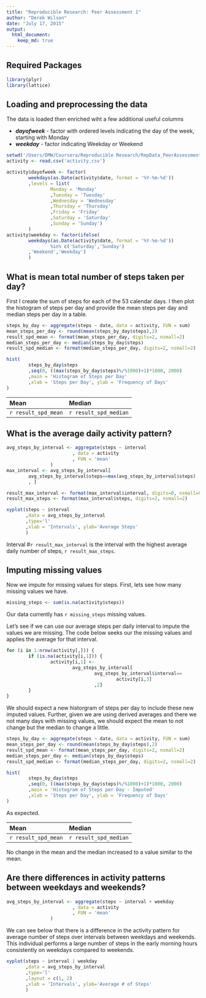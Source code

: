 ```yaml
---
title: "Reproducible Research: Peer Assessment 1"
author: "Derek Wilson"
date: "July 17, 2015"
output: 
  html_document:
    keep_md: true
---
```


## Required Packages
```r
library(plyr)
library(lattice)
```

## Loading and preprocessing the data

The data is loaded then enriched wiht a few additional useful columns

- **_dayofweek_**  -  factor with ordered levels indicating the day of the week,
starting with Monday
- **_weekday_**  -  factor indicating Weekday or Weekend  

                
                
```r
setwd('/Users/DMW/Coursera/Reproducible Research/RepData_PeerAssessment1')
activity <- read.csv('activity.csv')

activity$dayofweek <- factor(
        weekdays(as.Date(activity$date, format = '%Y-%m-%d'))
        ,levels = list(
                Monday = 'Monday'
                ,Tuesday = 'Tuesday'
                ,Wednesday = 'Wednesday'
                ,Thursday = 'Thursday'
                ,Friday = 'Friday'
                ,Saturday = 'Saturday'
                ,Sunday = 'Sunday')
        )
activity$weekday <- factor(ifelse(
        weekdays(as.Date(activity$date, format = '%Y-%m-%d')) 
                %in% c('Saturday','Sunday')
        ,'Weekend','Weekday')
        )

````


## What is mean total number of steps taken per day?

First I create the sum of steps for each of the 53 calendar days. I then plot the histogram of steps per day and provide the mean steps per day and median steps per day in a table.

```r
steps_by_day <- aggregate(steps ~ date, data = activity, FUN = sum)
mean_steps_per_day <- round(mean(steps_by_day$steps),2)
result_spd_mean <- format(mean_steps_per_day, digits=2, nsmall=2)
median_steps_per_day <- median(steps_by_day$steps)
result_spd_median <- format(median_steps_per_day, digits=2, nsmall=2)
```

```r
hist(
        steps_by_day$steps
        ,seq(0, ((max(steps_by_day$steps)%/%1000)+1)*1000, 2000)
        ,main = 'Histogram of Steps per Day'
        ,xlab = 'Steps per Day', ylab = 'Frequency of Days'
)
````

Mean | Median
:--- |:--- 
`r result_spd_mean` | `r result_spd_median`



## What is the average daily activity pattern?
  
```r

avg_steps_by_interval <- aggregate(steps ~ interval
                        , data = activity
                        , FUN = 'mean'
                )
max_interval <- avg_steps_by_interval[
        avg_steps_by_interval$steps==max(avg_steps_by_interval$steps)
        , ]

result_max_interval <- format(max_interval$interval, digits=0, nsmall=0)
result_max_steps <- format(max_interval$steps, digits=2, nsmall=2)

```
  
```r

xyplot(steps ~ interval
       ,data = avg_steps_by_interval
       ,type='l'
       ,xlab = 'Intervals', ylab='Average Steps'
       )
````
  
Interval #`r result_max_interval` is the interval with the highest average daily number of steps, `r result_max_steps`.
  
  
  
## Imputing missing values

Now we impute for missing values for steps. First, lets see how many missing values we have.

```r
missing_steps <- sum(is.na(activity$steps))
```

Our data currently has `r missing_steps` missing values.

Let's see if we can use our average steps per daily interval to impute the values we are missing. The code below seeks our the missing values and applies the average for that interval.

```r
for (i in 1:nrow(activity[,])) {
        if (is.na(activity[i,1])) {
                activity[i,1] <- 
                        avg_steps_by_interval[
                                avg_steps_by_interval$interval==
                                        activity[i,3]
                                ,2]
        } 
}
```

We should expect a new historgram of steps per day to include these new imputed values. Further, given we are using derived averages and there we not many days with missing values, we should expect the mean to not change but the median to change a little.

```r
steps_by_day <- aggregate(steps ~ date, data = activity, FUN = sum)
mean_steps_per_day <- round(mean(steps_by_day$steps),2)
result_spd_mean <- format(mean_steps_per_day, digits=2, nsmall=2)
median_steps_per_day <- median(steps_by_day$steps)
result_spd_median <- format(median_steps_per_day, digits=2, nsmall=2)
```

```r
hist(
        steps_by_day$steps
        ,seq(0, ((max(steps_by_day$steps)%/%1000)+1)*1000, 2000)
        ,main = 'Histogram of Steps per Day - Imputed'
        ,xlab = 'Steps per Day', ylab = 'Frequency of Days'
)
```

As expected.

Mean | Median
:--- |:--- 
`r result_spd_mean` | `r result_spd_median`

No change in the mean and the median increased to a value similar to the mean.


## Are there differences in activity patterns between weekdays and weekends?


```r

avg_steps_by_interval <- aggregate(steps ~ interval + weekday
                        , data = activity
                        , FUN = 'mean'
                )

```
  
We can see below that there is a difference in the activity pattern for average number of steps over intervals between weekdays and weekends. This individual performs a large number of steps in the early morning hours consistently on weekdays compared to weekends. 

```r
xyplot(steps ~ interval | weekday
       ,data = avg_steps_by_interval
       ,type='l'
       ,layout = c(1, 2)
       ,xlab = 'Intervals', ylab='Average # of Steps'
       )
```



